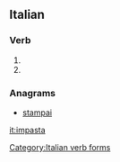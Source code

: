 ==Italian==

===Verb===
{{head|it|verb form}}

# {{conjugation of|impastare||3|s|pres|ind|lang=it}}
# {{conjugation of|impastare||2|s|imp|lang=it}}

===Anagrams===
* [[stampai#Italian|stampai]]

[[Category:Italian verb forms]]

[[it:impasta]]